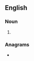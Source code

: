 ==English==

===Noun===
{{head|en|noun form}}

# {{plural of|en|dso}}

===Anagrams===
* {{anagrams|en|a=doss|DOSS|DoSs|Doss|SDOs|doss|sods}}